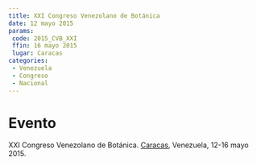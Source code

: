 ```yaml
---
title: XXI Congreso Venezolano de Botánica
date: 12 mayo 2015
params:
 code: 2015_CVB_XXI
 ffin: 16 mayo 2015
 lugar: Caracas
categories: 
 - Venezuela
 - Congreso
 - Nacional
---
```


# Evento

XXI Congreso Venezolano de Botánica. [Caracas](/lgrs/Caracas.qmd), Venezuela, 12-16 mayo 2015.

